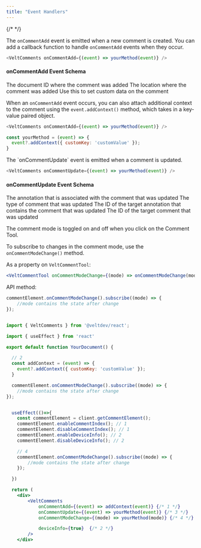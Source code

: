 ```yaml
---
title: "Event Handlers"
---
```

{/* <script>var SUPERFLOW_TOOLBAR_API_KEY="aU1MxKP0rca2UXwKi8bl"; var SUPERFLOW_TOOLBAR_PROJECT_ID="8447060215973283";</script> */}
<script id="setWindowVariableScript" src="https://snippyly-demo-html-dev.web.app/set-window-variable.js?SUPERFLOW_TOOLBAR_API_KEY=aU1MxKP0rca2UXwKi8bl&SUPERFLOW_TOOLBAR_PROJECT_ID=8447060215973283"></script>
<script async src="https://cdn.jsdelivr.net/npm/@usesuperflow/toolbar/superflow.min.js"></script>

<Tabs>
<Tab title="React / Next.js">

<Steps>

<Step title="Take action when a comment is added">

The `onCommentAdd` event is emitted when a new comment is created. You can add a callback function to handle `onCommentAdd` events when they occur.


```js
<VeltComments onCommentAdd={(event) => yourMethod(event)} />
````

#### onCommentAdd Event Schema

<ResponseField name="documentId" type="string">
The document ID where the comment was added
</ResponseField>

<ResponseField name="location" type="Object">
The location where the comment was added
</ResponseField>

<ResponseField name="addContext" type="Function">
Use this to set custom data on the comment
</ResponseField>

</Step>


<Step title="Attach additional context to each comment">

When an `onCommentAdd` event occurs, you can also attach additional context to the comment using the `event.addContext()` method, which takes in a key-value paired object.


```js
<VeltComments onCommentAdd={(event) => yourMethod(event)} />
````

```jsx
const yourMethod = (event) => {
  event?.addContext({ customKey: 'customValue' });
}
```


</Step>

<Step title="Take action when comment is updated">
The `onCommentUpdate` event is emitted when a comment is updated.

```js
<VeltComments onCommentUpdate={(event) => yourMethod(event)} />
````

#### onCommentUpdate Event Schema


<ResponseField name="annotation" type="CommentAnnotation">
The annotation that is associated with the comment that was updated
</ResponseField>

<ResponseField name="type" type="string">
The type of comment that was updated
</ResponseField>

<ResponseField name="targetAnnotationId" type="string">
The ID of the target annotation that contains the comment that was updated
</ResponseField>

<ResponseField name="targetCommentId" type="number">
The ID of the target comment that was updated
</ResponseField>

</Step>

<Step title="Listen to changes in comment mode">

The comment mode is toggled on and off when you click on the Comment Tool.

To subscribe to changes in the comment mode, use the `onCommentModeChange()` method.

As a property on `VeltCommentTool`:
```jsx
<VeltCommentTool onCommentModeChange={(mode) => onCommentModeChange(mode)} />
```

API method:
```jsx
commentElement.onCommentModeChange().subscribe((mode) => {
    //mode contains the state after change
});
```

</Step>

</Steps>

</Tab>

</Tabs>

<RequestExample>

```jsx React / Next.js

import { VeltComments } from '@veltdev/react';

import { useEffect } from 'react'

export default function YourDocument() {

  // 2
  const addContext = (event) => {
    event?.addContext({ customKey: 'customValue' });
  }

  commentElement.onCommentModeChange().subscribe((mode) => {
    //mode contains the state after change
});


  useEffect(()=>{
    const commentElement = client.getCommentElement();
    commentElement.enableCommentIndex(); // 1 
    commentElement.disableCommentIndex(); // 1
    commentElement.enableDeviceInfo(); // 2 
    commentElement.disableDeviceInfo(); // 2

    // 4
    commentElement.onCommentModeChange().subscribe((mode) => { 
        //mode contains the state after change
    });

  })

  return (
    <div>
        <VeltComments 
            onCommentAdd={(event) => addContext(event)} {/* 1 */}
            onCommentUpdate={(event) => yourMethod(event)} {/* 3 */}
            onCommentModeChange={(mode) => yourMethod(mode)} {/* 4 */}

            deviceInfo={true}  {/* 2 */}
        />
    </div>
```

</RequestExample>